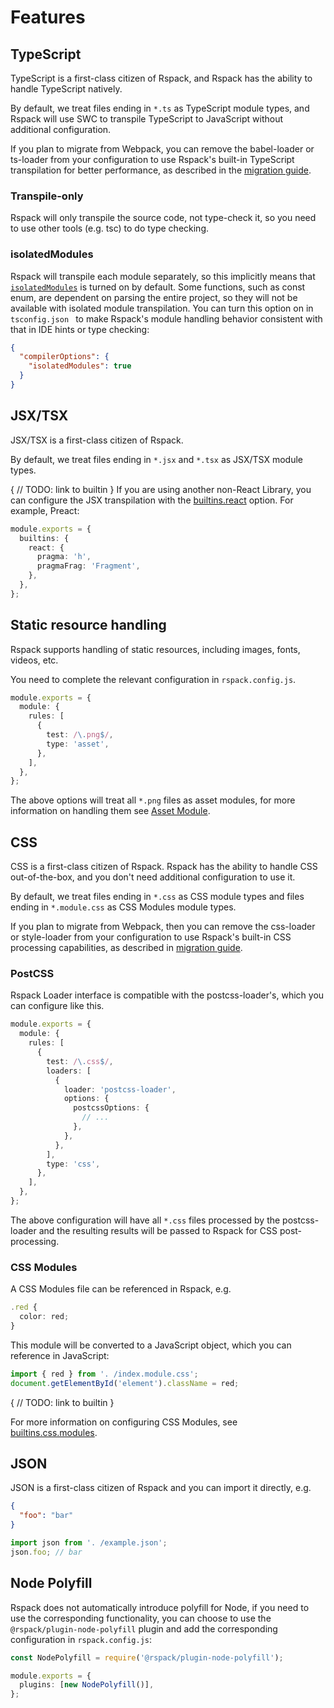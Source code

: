 # Features

## TypeScript

TypeScript is a first-class citizen of Rspack, and Rspack has the ability to handle TypeScript natively.

By default, we treat files ending in `*.ts` as TypeScript module types, and Rspack will use SWC to transpile TypeScript to JavaScript without additional configuration.

If you plan to migrate from Webpack, you can remove the babel-loader or ts-loader from your configuration to use Rspack's built-in TypeScript transpilation for better performance, as described in the [migration guide](/guide/migrate-from-webpack#removing-babel-loader).

### Transpile-only

Rspack will only transpile the source code, not type-check it, so you need to use other tools (e.g. tsc) to do type checking.

### isolatedModules

Rspack will transpile each module separately, so this implicitly means that [`isolatedModules`](https://www.typescriptlang.org/tsconfig#isolatedModules) is turned on by default.
Some functions, such as const enum, are dependent on parsing the entire project, so they will not be available with isolated module transpilation. You can turn this option on in `tsconfig.json ` to make Rspack's module handling behavior consistent with that in IDE hints or type checking:

```json title="tsconfig.json"
{
  "compilerOptions": {
    "isolatedModules": true
  }
}
```

## JSX/TSX

JSX/TSX is a first-class citizen of Rspack.

By default, we treat files ending in `*.jsx` and `*.tsx` as JSX/TSX module types.

{
// TODO: link to builtin
}
If you are using another non-React Library, you can configure the JSX transpilation with the [builtins.react]() option. For example, Preact:

```ts title="rspack.config.js"
module.exports = {
  builtins: {
    react: {
      pragma: 'h',
      pragmaFrag: 'Fragment',
    },
  },
};
```

## Static resource handling

Rspack supports handling of static resources, including images, fonts, videos, etc.

You need to complete the relevant configuration in `rspack.config.js`.

```ts title="rspack.config.js"
module.exports = {
  module: {
    rules: [
      {
        test: /\.png$/,
        type: 'asset',
      },
    ],
  },
};
```

The above options will treat all `*.png` files as asset modules, for more information on handling them see [Asset Module](/guide/asset-module).

## CSS

CSS is a first-class citizen of Rspack. Rspack has the ability to handle CSS out-of-the-box, and you don't need additional configuration to use it.

By default, we treat files ending in `*.css` as CSS module types and files ending in `*.module.css` as CSS Modules module types.

If you plan to migrate from Webpack, then you can remove the css-loader or style-loader from your configuration to use Rspack's built-in CSS processing capabilities, as described in [migration guide](/guide/migrate-from-webpack#removing-css-loader-and-style-loader-and-mini-css-extract-plugin).

### PostCSS

Rspack Loader interface is compatible with the postcss-loader's, which you can configure like this.

```ts title="rspack.config.js"
module.exports = {
  module: {
    rules: [
      {
        test: /\.css$/,
        loaders: [
          {
            loader: 'postcss-loader',
            options: {
              postcssOptions: {
                // ...
              },
            },
          },
        ],
        type: 'css',
      },
    ],
  },
};
```

The above configuration will have all `*.css` files processed by the postcss-loader and the resulting results will be passed to Rspack for CSS post-processing.

### CSS Modules

A CSS Modules file can be referenced in Rspack, e.g.

```ts title="index.module.css"
.red {
  color: red;
}
```

This module will be converted to a JavaScript object, which you can reference in JavaScript:

```ts title="index.js"
import { red } from '. /index.module.css';
document.getElementById('element').className = red;
```

{
// TODO: link to builtin
}

For more information on configuring CSS Modules, see [builtins.css.modules]().

## JSON

JSON is a first-class citizen of Rspack and you can import it directly, e.g.

```json title="example.json"
{
  "foo": "bar"
}
```

```ts title="index.js"
import json from '. /example.json';
json.foo; // bar
```

## Node Polyfill

Rspack does not automatically introduce polyfill for Node, if you need to use the corresponding functionality, you can choose to use the `@rspack/plugin-node-polyfill` plugin and add the corresponding configuration in `rspack.config.js`:

```ts title="rspack.config.js"
const NodePolyfill = require('@rspack/plugin-node-polyfill');

module.exports = {
  plugins: [new NodePolyfill()],
};
```
